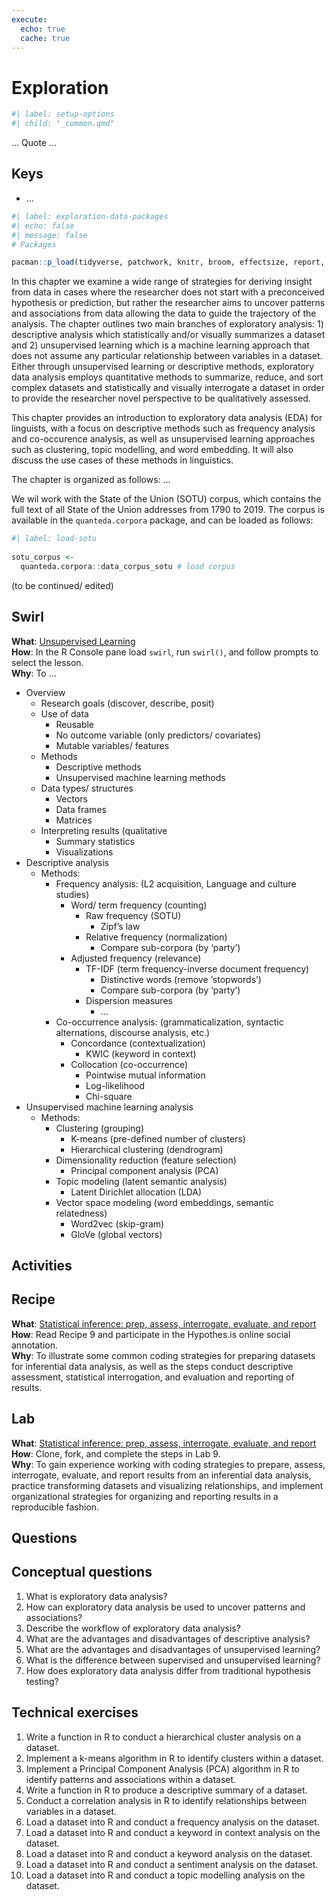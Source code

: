 ```yaml
---
execute: 
  echo: true
  cache: true
---
```


# Exploration {#sec-exploration}

```r
#| label: setup-options
#| child: "_common.qmd"
```

... Quote ...

::: callout-note
## Keys

- ...
:::

```r
#| label: exploration-data-packages
#| echo: false
#| message: false
# Packages

pacman::p_load(tidyverse, patchwork, knitr, broom, effectsize, report, janitor, skimr, languageR)
```

In this chapter we examine a wide range of strategies for deriving insight from data in cases where the researcher does not start with a preconceived hypothesis or prediction, but rather the researcher aims to uncover patterns and associations from data allowing the data to guide the trajectory of the analysis. The chapter outlines two main branches of exploratory analysis: 1) descriptive analysis which statistically and/or visually summarizes a dataset and 2) unsupervised learning which is a machine learning approach that does not assume any particular relationship between variables in a dataset. Either through unsupervised learning or descriptive methods, exploratory data analysis employs quantitative methods to summarize, reduce, and sort complex datasets and statistically and visually interrogate a dataset in order to provide the researcher novel perspective to be qualitatively assessed.


This chapter provides an introduction to exploratory data analysis (EDA) for linguists, with a focus on descriptive methods such as frequency analysis and co-occurence analysis, as well as unsupervised learning approaches such as clustering, topic modelling, and word embedding. It will also discuss the use cases of these methods in linguistics. 

The chapter is organized as follows: ...

We wil work with the State of the Union (SOTU) corpus, which contains the full text of all State of the Union addresses from 1790 to 2019. The corpus is available in the `quanteda.corpora` package, and can be loaded as follows:

```r
#| label: load-sotu 
 
sotu_corpus <- 
  quanteda.corpora::data_corpus_sotu # load corpus
``` 


(to be continued/ edited)

::: callout-tip
## Swirl

**What**: [Unsupervised Learning](https://github.com/lin380/swirl)\
**How**: In the R Console pane load `swirl`, run `swirl()`, and follow prompts to select the lesson.\
**Why**: To ...
:::



- Overview
  - Research goals (discover, describe, posit)
  - Use of data
      - Reusable
      - No outcome variable (only predictors/ covariates)
      - Mutable variables/ features
  - Methods
      - Descriptive methods
      - Unsupervised machine learning methods
  - Data types/ structures
      - Vectors
      - Data frames
      - Matrices
  - Interpreting results (qualitative
      - Summary statistics 
      - Visualizations
- Descriptive analysis
  - Methods: 
      - Frequency analysis: (L2 acquisition, Language and culture studies)
          - Word/ term frequency (counting)
              - Raw frequency (SOTU)
                  - Zipf's law
              - Relative frequency (normalization)
                  - Compare sub-corpora (by 'party')
          - Adjusted frequency (relevance)
              - TF-IDF (term frequency-inverse document frequency)
                  - Distinctive words (remove 'stopwords')
                  - Compare sub-corpora (by 'party')
              - Dispersion measures
                  - ...
      - Co-occurrence analysis: (grammaticalization, syntactic alternations, discourse analysis, etc.)
          - Concordance (contextualization)
              - KWIC (keyword in context)
          - Collocation (co-occurrence)
              - Pointwise mutual information
              - Log-likelihood
              - Chi-square
- Unsupervised machine learning analysis
  - Methods: 
      - Clustering (grouping)
          - K-means (pre-defined number of clusters)
          - Hierarchical clustering (dendrogram)
      - Dimensionality reduction (feature selection)
          - Principal component analysis (PCA)
      - Topic modeling (latent semantic analysis)
          - Latent Dirichlet allocation (LDA)
      - Vector space modeling (word embeddings, semantic relatedness)
          - Word2vec (skip-gram)
          - GloVe (global vectors)



<!--

Introduction to Exploratory Data Analysis for Linguists

This chapter provides an introduction to exploratory data analysis for linguists, with a focus on descriptive methods such as frequency analyses, keyword in context and keyword analyses, as well as unsupervised learning approaches such as clustering, topic modelling, word embedding, and sentiment analyses. It will also discuss the use cases of these methods in linguistics.

Overview

Descriptive Methods

Frequency analyses
This section will provide an overview of frequency analyses and discuss the various ways to measure frequency, including absolute and relative frequency, as well as n-grams. It will also discuss the implications of these measures and their use cases in linguistics.

Keyword in context
This section will discuss keyword in context (KWIC) analyses, which is used to identify meaningful keywords in a given text. It will discuss various ways to analyse a text and extract keywords, as well as discuss various practical applications of KWIC in linguistics.

Keyword analyses
This section will discuss keyword analyses, which are used to identify the most relevant keywords in a given text. It will discuss various methods of keyword analysis, such as frequency-based and semantic-based approaches, and discuss their applications in linguistics.

Unsupervised Learning Approaches

Clustering
This section will discuss clustering techniques, which are used to partition data into clusters based on similarity. It will discuss various approaches to clustering, such as k-means and hierarchical clustering, as well as discuss their use cases in linguistics.

Topic modelling
This section will discuss topic modelling techniques, which are used to identify and group semantically similar topics in unstructured data. It will discuss various approaches to topic modelling, such as Latent Dirichlet Allocation (LDA), and discuss their applications in linguistics.

Word embedding
This section will discuss word embedding techniques, which are used to represent words in a vector space. It will discuss various approaches to word embedding, such as Word2Vec and GloVe, and discuss their applications in linguistics.

Sentiment analyses
This section will discuss sentiment analysis techniques, which are used to identify the polarity (positive or negative) of a given text. It will discuss various approaches to sentiment analysis, such as Naive Bayes and Support Vector Machines (SVM), and discuss their applications in linguistics.

Conclusion

Use Cases for Exploratory Data Analysis in Linguistics


-->


## Activities {.unnumbered}

::: callout-tip
## Recipe

**What**: [Statistical inference: prep, assess, interrogate, evaluate, and report](https://lin380.github.io/tadr/articles/recipe_9.html)\
**How**: Read Recipe 9 and participate in the Hypothes.is online social annotation.\
**Why**: To illustrate some common coding strategies for preparing datasets for inferential data analysis, as well as the steps conduct descriptive assessment, statistical interrogation, and evaluation and reporting of results.
:::

::: callout-tip
## Lab

**What**: [Statistical inference: prep, assess, interrogate, evaluate, and report](https://github.com/lin380/lab_9)\
**How**: Clone, fork, and complete the steps in Lab 9.\
**Why**: To gain experience working with coding strategies to prepare, assess, interrogate, evaluate, and report results from an inferential data analysis, practice transforming datasets and visualizing relationships, and implement organizational strategies for organizing and reporting results in a reproducible fashion.
:::

## Questions {.unnumbered}

::: callout-note
## Conceptual questions

1. What is exploratory data analysis?
2. How can exploratory data analysis be used to uncover patterns and associations?
3. Describe the workflow of exploratory data analysis?
4. What are the advantages and disadvantages of descriptive analysis?
5. What are the advantages and disadvantages of unsupervised learning?
6. What is the difference between supervised and unsupervised learning?
7. How does exploratory data analysis differ from traditional hypothesis testing?

:::

::: callout-note
## Technical exercises

1. Write a function in R to conduct a hierarchical cluster analysis on a dataset.
2. Implement a k-means algorithm in R to identify clusters within a dataset.
3. Implement a Principal Component Analysis (PCA) algorithm in R to identify patterns and associations within a dataset.
4. Write a function in R to produce a descriptive summary of a dataset.
5. Conduct a correlation analysis in R to identify relationships between variables in a dataset.
6. Load a dataset into R and conduct a frequency analysis on the dataset.
7. Load a dataset into R and conduct a keyword in context analysis on the dataset.
8. Load a dataset into R and conduct a keyword analysis on the dataset.
9. Load a dataset into R and conduct a sentiment analysis on the dataset.
10. Load a dataset into R and conduct a topic modelling analysis on the dataset.
:::